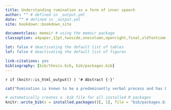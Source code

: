 ```yaml
--- 
title: Understanding rumination as a form of inner speech
author: "" # defined in _output.yml
date: "" # defined in _output.yml
site: bookdown::bookdown_site

documentclass: memoir # using the memoir package
classoption: a4paper,12pt,twoside,onecolumn,openright,final,oldfontcommands

lot: false # deactivating the default list of tables
lof: false # deactivating the default list of figures

link-citations: yes
bibliography: [bib/thesis.bib, bib/packages.bib]
---
```


`r if (knitr::is_html_output() ) '# Abstract {-}'`

```r
cat("Rumination is known to be a predominantly verbal process and has been proposed to be considered as such as a dysfunctional form of inner speech. On the other hand, research on the psychophysiology of inner speech revealed that the neural processes involved in overt speech and inner speech tend to be very similar. This is coherent with the idea that some forms of inner speech could be considered as a kind of simulation of overt speech, in the same way as imagined actions can be considered as the result of a simulation of the corresponding overt action (e.g., walking and imagined walking). In other words, the motor simulation hypothesis suggests that the speech motor system should be involved as well during inner speech production. The corollary hypothesis might be drawn, according to which the production of inner speech (and rumination) should be disrupted by a disruption of the speech motor system. We conducted a series of five studies aiming to probe the role of the speech motor system in rumination. Overall, our results highlight that although verbal rumination may be considered as a form of inner speech, it might not specifically involve the speech motor system. More precisely, we argue that rumination might be considered as a particularly strongly condensed form of inner speech that does not involve fully specified articulatory features. We discuss these findings in relation to the habit-goal framework of depressive rumination and we discuss the implications of these findings for theories of inner speech production.")
```

```r
# automatically creates a .bib file for all installed R packages
knitr::write_bib(x = installed.packages()[, 1], file = "bib/packages.bib")
```
